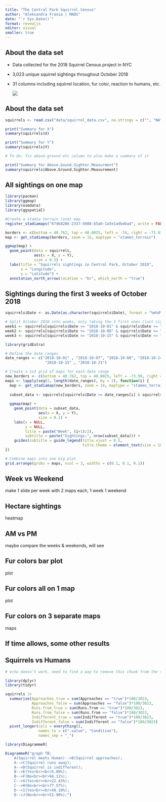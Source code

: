 ```yaml
---
title: "The Central Park Squirrel Census"
author: "Aleksandra Frania | MADS"
date: "`r Sys.Date()`"
format: revealjs
editor: visual
smaller: true
---
```


## About the data set

-   Data collected for the 2018 Squirrel Census project in NYC

-   3,023 unique squirrel sightings throughout October 2018

-   31 columns including squirrel location, fur color, reaction to humans, etc.

    ![](NYCSC.png)

## About the data set

```r
squirrels <- read.csv("data/squirrel_data.csv", na.strings = c("", "NA"))
```

```r
print("Summary for X")
summary(squirrels$X)

print("Summary for Y")
summary(squirrels$Y)

# To do: fix above.ground etc column to also make a summary of it

print("Summary for Above.Gound.Sighter.Measurment")
summary(squirrels$Above.Ground.Sighter.Measurement)
```

## All sightings on one map

```r
library(pacman)
library(ggmap)
library(osmdata)
library(ggspatial)

#Create a stadia terrain (osm) map
register_stadiamaps("67db8286-2337-4988-b5a0-1a5e1adbeba4", write = FALSE)

borders <- c(bottom = 40.762, top = 40.8025, left = -74, right = -73.93)
map <- get_stadiamap(borders, zoom = 15, maptype = "stamen_terrain")

ggmap(map) +
  geom_point(data = squirrels, 
             aes(x = X, y = Y), 
             size = 0.3) +
  labs(title = "Squirrels sightings in Central Park, October 2018", 
       x = "Longitude", 
       y = "Latitude") +
  annotation_north_arrow(location = "br", which_north = "true")
```

## Sightings during the first 3 weeks of October 2018

```r
squirrels$Date <- as.Date(as.character(squirrels$Date), format = "%m%d%Y")
```

```r
# Split October 2018 into weeks, only taking the 3 first ones (last sighting occurs on October 20th so plotting past that date is useless)
week1 <- squirrels[squirrels$Date >= "2018-10-01" & squirrels$Date <= "2018-10-07", ]
week2 <- squirrels[squirrels$Date >= "2018-10-08" & squirrels$Date <= "2018-10-14", ]
week3 <- squirrels[squirrels$Date >= "2018-10-15" & squirrels$Date <= "2018-10-21", ]
```

```r
library(gridExtra)

# Define the date ranges
date_ranges <- c("2018-10-01" , "2018-10-07", "2018-10-08", "2018-10-14",
                  "2018-10-15" , "2018-10-21")

# Create a 1x3 grid of maps for each date range
new_borders <- c(bottom = 40.762, top = 40.8025, left = -73.99, right = -73.94)
maps <- lapply(seq(1, length(date_ranges), by = 2), function(i) {
  map <- get_stadiamap(new_borders, zoom = 14, maptype = "stamen_terrain")
  
  subset_data <- squirrels[squirrels$Date >= date_ranges[i] & squirrels$Date <= date_ranges[i+1], ]
  
  ggmap(map) +
    geom_point(data = subset_data,
               aes(x = X, y = Y), 
               size = 0.1) +
    labs(x = NULL,
         y = NULL,
         title = paste("Week", (i+1)/2), 
         subtitle = paste("Sightings:", nrow(subset_data))) +
    guides(subtitle = guide_legend(title.vjust = 0.5, 
                                   title.theme = element_text(size = 10, face = "bold")))
})

# Combine maps into one big plot
grid.arrange(grobs = maps, ncol = 3, widths = c(0.1, 0.1, 0.1))
```

## Week vs Weekend

make 1 slide per week with 2 maps each, 1 week 1 weekend

## Hectare sightings

heatmap

## AM vs PM

maybe compare the weeks & weekends, will see

## Fur colors bar plot

plot

## Fur colors all on 1 map

plot

## Fur colors on 3 separate maps

maps

## If time allows, some other results

## Squirrels vs Humans

```r
# echo doesn't work, need to find a way to remove this chunk from the slides

library(dplyr)
library(tidyr)

squirrels |> 
  summarise(Approaches_true = sum(Approaches == "true")*100/3023,
            Approaches_false = sum(Approaches == "false")*100/3023,
            Runs.from_true = sum(Runs.from == "true")*100/3023,
            Runs.from_false = sum(Runs.from == "false")*100/3023,
            Indifferent_true = sum(Indifferent == "true")*100/3023,
            Indifferent_false = sum(Indifferent == "false")*100/3023) |> 
  pivot_longer(cols = everything(),
               names_to = c(".value", "Condition"),
               names_sep = "_")
```

```r
library(DiagrammeR)

DiagrammeR("graph TB;
    A(Squirrel meets Human)-->B(Squirrel approaches);
    A-->C(Squirrel runs away);
    A-->D(Squirrel is indifferent);
    B-->E(Yes<br><br>5.89%);
    B-->F(No<br><br>94.11%);
    C-->G(Yes<br><br>22.43%);
    C-->H(No<br><br>77.57%);
    D-->I(Yes<br><br>48.10%);
    D-->J(No<br><br>51.90%);")

```
